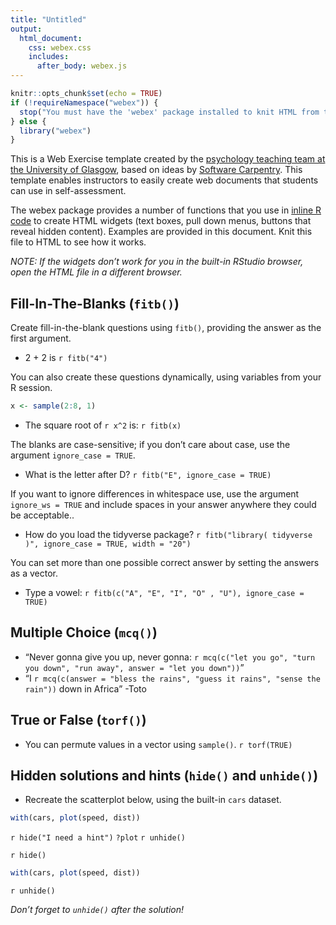 ```yaml
---
title: "Untitled"
output:
  html_document:
    css: webex.css
    includes:
      after_body: webex.js
---
```


```r
knitr::opts_chunk$set(echo = TRUE)
if (!requireNamespace("webex")) {
  stop("You must have the 'webex' package installed to knit HTML from this template.\n   devtools::install_github(\"dalejbarr/webex\")")
} else {
  library("webex")
}
```

This is a Web Exercise template created by the [psychology teaching team at the University of Glasgow](http://www.psy.gla.ac.ukUniversity of Glasgow), based on ideas by [Software Carpentry](https://software-carpentry.org/lessons/). This template enables instructors to easily create web documents that students can use in self-assessment.

The webex package provides a number of functions that you use in [inline R code](https://www.rstudio.com/wp-content/uploads/2016/03/rmarkdown-cheatsheet-2.0.pdf) to create HTML widgets (text boxes, pull down menus, buttons that reveal hidden content). Examples are provided in this document. Knit this file to HTML to see how it works.

*NOTE: If the widgets don't work for you in the built-in RStudio browser, open the HTML file in a different browser.*

## Fill-In-The-Blanks (`fitb()`)

Create fill-in-the-blank questions using `fitb()`, providing the answer as the first argument.

- 2 + 2 is `r fitb("4")`

You can also create these questions dynamically, using variables from your R session.

```r
x <- sample(2:8, 1)
```

- The square root of `r x^2` is: `r fitb(x)`

The blanks are case-sensitive; if you don't care about case, use the argument `ignore_case = TRUE`.

- What is the letter after D? `r fitb("E", ignore_case = TRUE)`

If you want to ignore differences in whitespace use, use the argument `ignore_ws = TRUE` and include spaces in your answer anywhere they could be acceptable..

- How do you load the tidyverse package? `r fitb("library( tidyverse )", ignore_case = TRUE, width = "20")`

You can set more than one possible correct answer by setting the answers as a vector.

- Type a vowel: `r fitb(c("A", "E", "I", "O" , "U"), ignore_case = TRUE)`

## Multiple Choice (`mcq()`)

- "Never gonna give you up, never gonna: `r mcq(c("let you go", "turn you down", "run away", answer = "let you down"))`"
- "I `r mcq(c(answer = "bless the rains", "guess it rains", "sense the rain"))` down in Africa" -Toto

## True or False (`torf()`)

- You can permute values in a vector using `sample()`. `r torf(TRUE)`

## Hidden solutions and hints (`hide()` and `unhide()`)

- Recreate the scatterplot below, using the built-in `cars` dataset.

```r
with(cars, plot(speed, dist))
```

`r hide("I need a hint")`
`?plot`
`r unhide()`

`r hide()`
```r
with(cars, plot(speed, dist))
```
`r unhide()`

*Don't forget to `unhide()` after the solution!*
